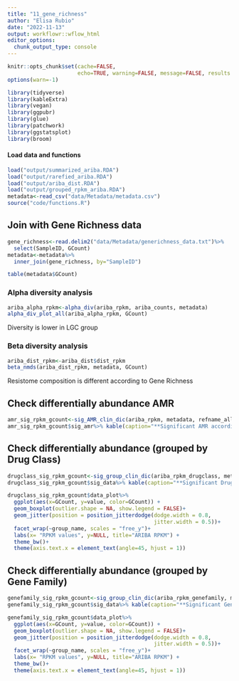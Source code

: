 ```yaml
---
title: "11_gene_richness"
author: "Elisa Rubio"
date: "2022-11-13"
output: workflowr::wflow_html
editor_options:
  chunk_output_type: console
---
```


```r
knitr::opts_chunk$set(cache=FALSE,
                      echo=TRUE, warning=FALSE, message=FALSE, results ='markup')
options(warn=-1)
```

```r
library(tidyverse)
library(kableExtra)
library(vegan)
library(ggpubr)
library(glue)
library(patchwork)
library(ggstatsplot)
library(broom)
```

#### Load data and functions

```r
load("output/summarized_ariba.RDA")
load("output/rarefied_ariba.RDA")
load("output/ariba_dist.RDA")
load("output/grouped_rpkm_ariba.RDA")
metadata<-read_csv("data/Metadata/metadata.csv")
source("code/functions.R")
```

## Join with Gene Richness data

```r
gene_richness<-read.delim2("data/Metadata/generichness_data.txt")%>%
  select(SampleID, GCount)
metadata<-metadata%>%
  inner_join(gene_richness, by="SampleID")

table(metadata$GCount)
```

### Alpha diversity analysis

```r
ariba_alpha_rpkm<-alpha_div(ariba_rpkm, ariba_counts, metadata)
alpha_div_plot_all(ariba_alpha_rpkm, GCount)
```

Diversity is lower in LGC group 

### Beta diversity analysis

```r
ariba_dist_rpkm<-ariba_dist$dist_rpkm
beta_nmds(ariba_dist_rpkm, metadata, GCount)
```

Resistome composition is different according to Gene Richness

## Check differentially abundance AMR

```r
amr_sig_rpkm_gcount<-sig_AMR_clin_dic(ariba_rpkm, metadata, refname_all_ariba, GCount)
amr_sig_rpkm_gcount$sig_amr%>% kable(caption="**Significant AMR accordig to Gene Richness (Ariba RPKM**")%>%kable_paper("striped")%>%scroll_box(width = "100%", height = "500px")
```


## Check differentially abundance (grouped by Drug Class)

```r
drugclass_sig_rpkm_gcount<-sig_group_clin_dic(ariba_rpkm_drugclass, metadata, GCount)
drugclass_sig_rpkm_gcount$sig_data%>% kable(caption="**Significant Drug Classes, Gene Richness (Ariba RPKM**")%>%kable_paper("striped")%>%scroll_box(width = "100%", height = "500px")
```

```r
drugclass_sig_rpkm_gcount$data_plot%>%
  ggplot(aes(x=GCount, y=value, color=GCount)) +
  geom_boxplot(outlier.shape = NA, show.legend = FALSE)+
  geom_jitter(position = position_jitterdodge(dodge.width = 0.8,
                                              jitter.width = 0.5))+
  facet_wrap(~group_name, scales = "free_y")+
  labs(x= "RPKM values", y=NULL, title="ARIBA RPKM") +
  theme_bw()+
  theme(axis.text.x = element_text(angle=45, hjust = 1))
```


## Check differentially abundance (grouped by Gene Family)

```r
genefamily_sig_rpkm_gcount<-sig_group_clin_dic(ariba_rpkm_genefamily, metadata, GCount)
genefamily_sig_rpkm_gcount$sig_data%>% kable(caption="**Significant Gene Families, Gene Richness (Ariba RPKM**")%>%kable_paper("striped")%>%scroll_box(width = "100%", height = "500px")
```

```r
genefamily_sig_rpkm_gcount$data_plot%>%
  ggplot(aes(x=GCount, y=value, color=GCount)) +
  geom_boxplot(outlier.shape = NA, show.legend = FALSE)+
  geom_jitter(position = position_jitterdodge(dodge.width = 0.8,
                                              jitter.width = 0.5))+
  facet_wrap(~group_name, scales = "free_y")+
  labs(x= "RPKM values", y=NULL, title="ARIBA RPKM") +
  theme_bw()+
  theme(axis.text.x = element_text(angle=45, hjust = 1))
```
